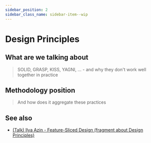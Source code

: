 ```yaml
---
sidebar_position: 2
sidebar_class_name: sidebar-item--wip
---
```



# Design Principles

<WIP ticket="59" />

## What are we talking about

> SOLID, GRASP, KISS, YAGNI, ... - and why they don't work well together in practice

## Methodology position

> And how does it aggregate these practices

## See also

- [(Talk) Ilya Azin - Feature-Sliced Design (fragment about Design Principles)](https://youtu.be/SnzPAr_FJ7w?t=380)
